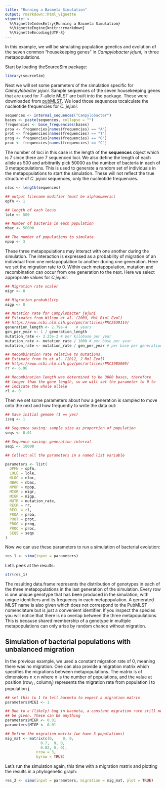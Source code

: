 ```yaml
---
title: "Running a Bacmeta Simulation"
output: rmarkdown::html_vignette
vignette: >
  %\VignetteIndexEntry{Running a Bacmeta Simulation}
  %\VignetteEngine{knitr::rmarkdown}
  %\VignetteEncoding{UTF-8}
---
```


In this example, we will be simulating population genetics and evolution of
the seven common "housekeeping genes" in *Campylobacter jejuni*, in three
metapopulations.

Start by loading theSourceSim package:
```r
library(sourceSim)
```

Next we will set some parameters of the simulation specific for
*Campylobacter jejuni*. Sample sequences of the seven housekeeping genes that 
are used for 7-allele MLST are built into the package. These were downloaded 
from [pubMLST](https://pubmlst.org/). We load those sequences tocalculate the 
nucleotide frequencies for *C. jejuni*:

```r
sequences <- internal_sequences("Campylobacter")
bases <- paste(sequences, collapse = "")
frequencies <- base_frequencies(bases)
proa <- frequencies[names(frequencies) == "A"]
prot <- frequencies[names(frequencies) == "T"]
prog <- frequencies[names(frequencies) == "G"]
proc <- frequencies[names(frequencies) == "C"]
```

The number of loci in this case is the length of the **sequences** object
which is 7 since there are 7 sequenced loci. We also define the length
of each allele as 500 and arbitrarily pick 50000 as the number of
bacteria in each of 3 metapopulations. This is used to generate a
random set of individuals in the metapopulations to start the
simulation. These will not reflect the true structure of *C. jejuni*
sequences, only the nucleotide frequencies.

```r
nloc <- length(sequences)

## output filename modifier (must be alphanumeric)
opfn <- 1

## length of each locus
lole <- 500

## Number of bacteria in each population
nbac <- 50000

## The number of populations to simulate
npop <- 3
```

These three metapopulations may interact with one another during the
simulation. The interaction is expressed as a probability of migration
of an individual from one metapopulation to another during one
generation. Here we set the migration rate to 0. Within each
metapopulation, mutation and recombination can occur from one
generation to the next. Here we select appropriate values for
*C.jejuni*:

```r
## Migration rate scaler
migr <- 0

## Migration probability
migp <- 0

## Mutation rate for Campylobacter jejuni
## Estimates from Wilson et al. (2009, Mol Biol Evol)
## https://www.ncbi.nlm.nih.gov/pmc/articles/PMC2639114/
generation_length <- 2.79e-4    # years
gen_per_year <- 1 / generation_length
mutation_rate <- 3.23e-2 # per kilobase per year
mutation_rate <- mutation_rate / 1000 # per base per year
mutation_rate <- mutation_rate / gen_per_year # per base per generation

## Recombination rate relative to mutations.
## Estimate from Yu et al. (2012, J Mol Evol)
## https://www.ncbi.nlm.nih.gov/pmc/articles/PMC3985069/
rr <- 6.96

## Recombination length was determined to be 3000 bases, therefore
## longer than the gene length, so we will set the parameter to 0 to
## indicate the whole allele
rl <- 0
```

Then we set some parameters about how a generation is sampled to move
onto the next and how frequently to write the data out:

```r
## Save initial genome (1 == yes)
iseq <- 1

## Sequence saving: sample size as proportion of population
seqs <- 0.01

## Sequence saving: generation interval
seqi <- 10000

## Collect all the parameters in a named list variable

parameters <- list(
  OPFN = opfn,
  LOLE = lole,
  NLOC = nloc,
  NBAC = nbac,
  NPOP = npop,
  MIGR = migr,
  MIGP = migp,
  MUTR = mutation_rate,
  RECR = rr,
  RECL = rl,
  PROA = proa,
  PROT = prot,
  PROG = prog,
  PROC = proc,
  SEQS = seqs
)
```

Now we can use these parameters to run a simulation of bacterial evolution:


```r
res_1 <- simu(input = parameters)
```

Let's peek at the results:

```r
str(res_1)
```

The resulting data.frame represents the distribution of genotypes in each of
the three metapopulations in the last generation of the simulation. Every row 
is one unique genotype that has been produced in the  simulation, with unique 
identifiers and its frequency in each metapopulation. A generated MLST name is 
also given which does not correspond to the PubMLST nomenclature but is just a 
convenient identifier. If you inspect the species you will notice that there is 
no overlap between the three metapopulations. This is because shared membership 
of a genotype in multiple metapopulations can only arise by random chance 
without migration.

## Simulation of bacterial populations with unbalanced migration

In the previous example, we used a constant migration rate of 0,
meaning there was no migration. One can also provide a migration
matrix which specifies the migrations between metapopulations. The
matrix is of dimensions n x n where n is the number of populations,
and the value at position (row<sub>i</sub> , column<sub>j</sub>)
represents the migration rate from population i to population j.

```r
## set this to 1 to tell bacmeta to expect a migration matrix
parameters$MIGI <- 1

## Due to a (likely) bug in bacmeta, a constant migration rate still needs to
## be given. These can be anything
parameters$MIGR <- 0.01
parameters$MIGP <- 0.01

## Define the migration matrix (we have 3 populations)
mig_mat <- matrix(c(0,    0, 0,
                0.7,  0, 0,
                0.02, 0, 0),
              nrow = 3,
              byrow = TRUE)
```

Let's run the simulation again, this time with a migration matrix and plotting
the results in a phylogenetic graph:

```r
res_2 <- simu(input = parameters, migration = mig_mat, plot = TRUE)
```

